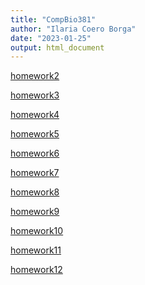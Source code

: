 ```yaml
---
title: "CompBio381"
author: "Ilaria Coero Borga"
date: "2023-01-25"
output: html_document
---
```



[homework2](homework2.html)

[homework3](homework3.html)

[homework4](homework4.html)

[homework5](homework5.html)

[homework6](homework6.html)

[homework7](homework7.html)

[homework8](homework8.html)

[homework9](Homework9.html)

[homework10](Homework10.html)

[homework11](homework11.html)

[homework12](Homework12.html)
